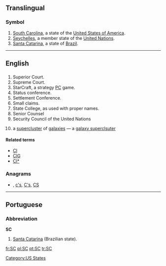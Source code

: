 {{also|Sc|S.C.|sc.|.sc}}
==Translingual==

===Symbol===
{{infl|mul|symbol}}
# [[South Carolina]], a state of the [[United States of America]].
# [[Seychelles]], a member state of the [[United Nations]].
# [[Santa Catarina]], a state of [[Brazil]].

[[Category:US States]]

----
==English==

==={{initialism}}===
{{en-noun|-}}
# Superior Court.
# Supreme Court.
# StarCraft, a strategy [[PC]] game.
# Status conference.
# Settlement Conference.
# Small claims.
# State College, as used with proper names.
# Senior Counsel
# Security Council of the United Nations
# {{astronomy}} a [[supercluster]] of [[galaxies]] &mdash; a [[galaxy superclsuter]]

====Related terms====
* [[Cl]]
* [[ClG]]
* [[Cl*]]

===Anagrams===
* {{alphagram|[[Cs#English|Cs]]}} , [[c's#English|c's]], [[C's#English|C's]], [[CS#English|CS]]

----

==Portuguese==

===Abbreviation===
'''SC'''

# [[Santa Catarina]] (Brazilian state).

[[fr:SC]]
[[pl:SC]]
[[pt:SC]]
[[tr:SC]]